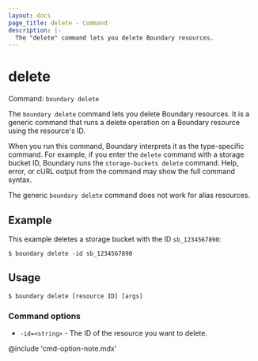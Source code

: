 ```yaml
---
layout: docs
page_title: delete - Command
description: |-
  The "delete" command lets you delete Boundary resources.
---
```


# delete

Command: `boundary delete`

The `boundary delete` command lets you delete Boundary resources.
It is a generic command that runs a delete operation on a Boundary resource using the resource's ID.

When you run this command, Boundary interprets it as the type-specific command.
For example, if you enter the `delete` command with a storage bucket ID, Boundary runs the `storage-buckets delete` command.
Help, error, or cURL output from the command may show the full command syntax.

<Note>

The generic `boundary delete` command does not work for alias resources.

</Note>

## Example

This example deletes a storage bucket with the ID `sb_1234567890`:

```shell-session
$ boundary delete -id sb_1234567890
```

## Usage

<CodeBlockConfig hideClipboard>

```shell-session
$ boundary delete [resource ID] [args]
```

</CodeBlockConfig>

### Command options

- `-id=<string>` - The ID of the resource you want to delete.

@include 'cmd-option-note.mdx'